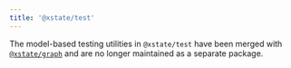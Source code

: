```yaml
---
title: '@xstate/test'
---
```


The model-based testing utilities in `@xstate/test` have been merged with [`@xstate/graph`](./xstate-graph.md#model-based-testing) and are no longer maintained as a separate package.
